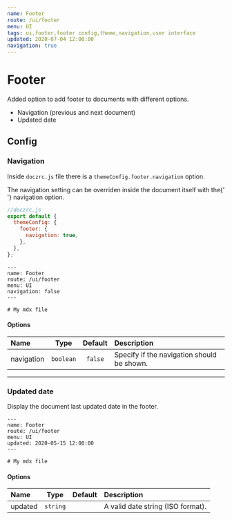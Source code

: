 ```yaml
---
name: Footer
route: /ui/footer
menu: UI
tags: ui,footer,footer config,theme,navigation,user interface
updated: 2020-07-04 12:00:00
navigation: true
---
```



# Footer

Added option to add footer to documents with different options.

- Navigation (previous and next document)
- Updated date

## Config

### Navigation

Inside `doczrc.js` file there is a `themeConfig.footer.navigation` option.

<Hint type="info">
  The navigation setting can be overriden inside the document itself with the{' '}
  <InlineCode>navigation</InlineCode> option.
</Hint>

```js
//doczrc.js
export default {
  themeConfig: {
    footer: {
      navigation: true,
    },
  },
};
```

```mdx
---
name: Footer
route: /ui/footer
menu: UI
navigation: false
---

# My mdx file
```

#### Options

| Name       |   Type    | Default | Description                                |
| :--------- | :-------: | :-----: | :----------------------------------------- |
| navigation | `boolean` | `false` | Specify if the navigation should be shown. |

<hr />

### Updated date

Display the document last updated date in the footer.

```mdx
---
name: Footer
route: /ui/footer
menu: UI
updated: 2020-05-15 12:00:00
---

# My mdx file
```

#### Options

| Name    |   Type   | Default | Description                       |
| :------ | :------: | :-----: | :-------------------------------- |
| updated | `string` |         | A valid date string (ISO format). |

